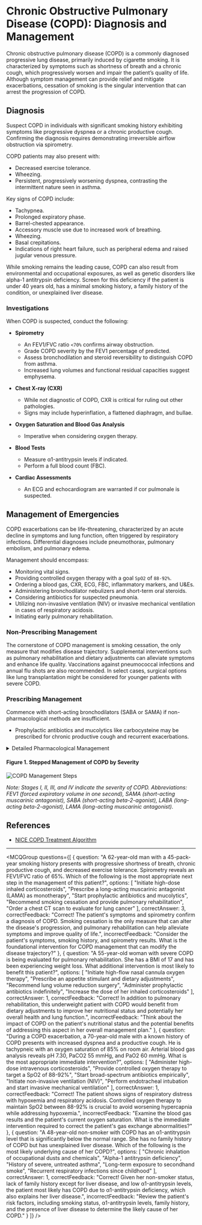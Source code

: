 
# Chronic Obstructive Pulmonary Disease (COPD): Diagnosis and Management

Chronic obstructive pulmonary disease (COPD) is a commonly diagnosed progressive lung disease, primarily induced by cigarette smoking. It is characterized by symptoms such as shortness of breath and a chronic cough, which progressively worsen and impair the patient’s quality of life. Although symptom management can provide relief and mitigate exacerbations, cessation of smoking is the singular intervention that can arrest the progression of COPD.

## Diagnosis

Suspect COPD in individuals with significant smoking history exhibiting symptoms like progressive dyspnea or a chronic productive cough. Confirming the diagnosis requires demonstrating irreversible airflow obstruction via spirometry.

COPD patients may also present with:

- Decreased exercise tolerance.
- Wheezing.
- Persistent, progressively worsening dyspnea, contrasting the intermittent nature seen in asthma.

Key signs of COPD include:

- Tachypnea.
- Prolonged expiratory phase.
- Barrel-chested appearance.
- Accessory muscle use due to increased work of breathing.
- Wheezing.
- Basal crepitations.
- Indications of right heart failure, such as peripheral edema and raised jugular venous pressure.

While smoking remains the leading cause, COPD can also result from environmental and occupational exposures, as well as genetic disorders like alpha-1 antitrypsin deficiency. Screen for this deficiency if the patient is under 40 years old, has a minimal smoking history, a family history of the condition, or unexplained liver disease.

### Investigations

When COPD is suspected, conduct the following:

- **Spirometry**
  - An FEV1/FVC ratio `<70%` confirms airway obstruction.
  - Grade COPD severity by the FEV1 percentage of predicted.
  - Assess bronchodilation and steroid reversibility to distinguish COPD from asthma.
  - Increased lung volumes and functional residual capacities suggest emphysema.

- **Chest X-ray (CXR)**
  - While not diagnostic of COPD, CXR is critical for ruling out other pathologies.
  - Signs may include hyperinflation, a flattened diaphragm, and bullae.

- **Oxygen Saturation and Blood Gas Analysis**
  - Imperative when considering oxygen therapy.

- **Blood Tests**
  - Measure α1-antitrypsin levels if indicated.
  - Perform a full blood count (FBC).

- **Cardiac Assessments**
  - An ECG and echocardiogram are warranted if cor pulmonale is suspected.

## Management of Emergencies

COPD exacerbations can be life-threatening, characterized by an acute decline in symptoms and lung function, often triggered by respiratory infections. Differential diagnoses include pneumothorax, pulmonary embolism, and pulmonary edema.

Management should encompass:

- Monitoring vital signs.
- Providing controlled oxygen therapy with a goal `SpO2` of `88-92%`.
- Ordering a blood gas, CXR, ECG, FBC, inflammatory markers, and U&Es.
- Administering bronchodilator nebulizers and short-term oral steroids.
- Considering antibiotics for suspected pneumonia.
- Utilizing non-invasive ventilation (NIV) or invasive mechanical ventilation in cases of respiratory acidosis.
- Initiating early pulmonary rehabilitation.

### Non-Prescribing Management

The cornerstone of COPD management is smoking cessation, the only measure that modifies disease trajectory. Supplemental interventions such as pulmonary rehabilitation and dietary adjustments can alleviate symptoms and enhance life quality. Vaccinations against pneumococcal infections and annual flu shots are also recommended. In select cases, surgical options like lung transplantation might be considered for younger patients with severe COPD.

### Prescribing Management

Commence with short-acting bronchodilators (SABA or SAMA) if non-pharmacological methods are insufficient.

- Prophylactic antibiotics and mucolytics like carbocysteine may be prescribed for chronic productive cough and recurrent exacerbations.

<details>
<summary>Detailed Pharmacological Management</summary>

Refer to Figure 1 for a stepped approach to pharmacological COPD management based on disease severity.

</details>

#### **Figure 1. Stepped Management of COPD by Severity**

![COPD Management Steps](https://medibuddy.co.uk/wp-content/uploads/2020/08/Respiratory-COPD-Explanation.png)

*Note: Stages I, II, III, and IV indicate the severity of COPD. Abbreviations: FEV1 (forced expiratory volume in one second), SAMA (short-acting muscarinic antagonist), SABA (short-acting beta-2-agonist), LABA (long-acting beta-2-agonist), LAMA (long-acting muscarinic antagonist).*

## References

- [NICE COPD Treatment Algorithm](https://www.nice.org.uk/guidance/ng115/resources/visual-summary-treatment-algorithm-pdf-6604261741)

---

<MCQGroup questions={[
  {
    question: "A 62-year-old man with a 45-pack-year smoking history presents with progressive shortness of breath, chronic productive cough, and decreased exercise tolerance. Spirometry reveals an FEV1/FVC ratio of 65%. Which of the following is the most appropriate next step in the management of this patient?",
    options: [
      "Initiate high-dose inhaled corticosteroids",
      "Prescribe a long-acting muscarinic antagonist (LAMA) as monotherapy",
      "Start prophylactic antibiotics and mucolytics",
      "Recommend smoking cessation and provide pulmonary rehabilitation",
      "Order a chest CT scan to evaluate for lung cancer"
    ],
    correctAnswer: 3,
    correctFeedback: "Correct! The patient's symptoms and spirometry confirm a diagnosis of COPD. Smoking cessation is the only measure that can alter the disease's progression, and pulmonary rehabilitation can help alleviate symptoms and improve quality of life.",
    incorrectFeedback: "Consider the patient's symptoms, smoking history, and spirometry results. What is the foundational intervention for COPD management that can modify the disease trajectory?"
  },
  {
    question: "A 55-year-old woman with severe COPD is being evaluated for pulmonary rehabilitation. She has a BMI of 17 and has been experiencing weight loss. What additional intervention is most likely to benefit this patient?",
    options: [
      "Initiate high-flow nasal cannula oxygen therapy",
      "Prescribe an appetite stimulant and dietary adjustments",
      "Recommend lung volume reduction surgery",
      "Administer prophylactic antibiotics indefinitely",
      "Increase the dose of her inhaled corticosteroids"
    ],
    correctAnswer: 1,
    correctFeedback: "Correct! In addition to pulmonary rehabilitation, this underweight patient with COPD would benefit from dietary adjustments to improve her nutritional status and potentially her overall health and lung function.",
    incorrectFeedback: "Think about the impact of COPD on the patient's nutritional status and the potential benefits of addressing this aspect in her overall management plan."
  },
  {
    question: "During a COPD exacerbation, a 70-year-old male with a known history of COPD presents with increased dyspnea and a productive cough. He is tachypneic with an oxygen saturation of 85% on room air. Arterial blood gas analysis reveals pH 7.30, PaCO2 55 mmHg, and PaO2 60 mmHg. What is the most appropriate immediate intervention?",
    options: [
      "Administer high-dose intravenous corticosteroids",
      "Provide controlled oxygen therapy to target a SpO2 of 88-92%",
      "Start broad-spectrum antibiotics empirically",
      "Initiate non-invasive ventilation (NIV)",
      "Perform endotracheal intubation and start invasive mechanical ventilation"
    ],
    correctAnswer: 1,
    correctFeedback: "Correct! The patient shows signs of respiratory distress with hypoxemia and respiratory acidosis. Controlled oxygen therapy to maintain SpO2 between 88-92% is crucial to avoid worsening hypercapnia while addressing hypoxemia.",
    incorrectFeedback: "Examine the blood gas results and the patient's current oxygen saturation. What is the immediate intervention required to correct the patient's gas exchange abnormalities?"
  },
  {
    question: "A 48-year-old non-smoker with COPD has an α1-antitrypsin level that is significantly below the normal range. She has no family history of COPD but has unexplained liver disease. Which of the following is the most likely underlying cause of her COPD?",
    options: [
      "Chronic inhalation of occupational dusts and chemicals",
      "Alpha-1 antitrypsin deficiency",
      "History of severe, untreated asthma",
      "Long-term exposure to secondhand smoke",
      "Recurrent respiratory infections since childhood"
    ],
    correctAnswer: 1,
    correctFeedback: "Correct! Given her non-smoker status, lack of family history except for liver disease, and low α1-antitrypsin levels, the patient most likely has COPD due to α1-antitrypsin deficiency, which also explains her liver disease.",
    incorrectFeedback: "Review the patient's risk factors, including smoking status, α1-antitrypsin levels, family history, and the presence of liver disease to determine the likely cause of her COPD."
  }
]} />